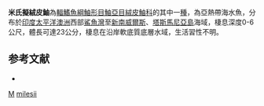 {{Speciesbox
| taxon = Aploactisoma milesii
| binomial_authority = [[Richardson|Richardson]], 1850 
| status = NE
| status_system = IUCN3.1
| synonyms = *''Aploactis milesii'', <small>Richardson, 1850</small>
*''Aploactisoma schomburgki'', <small>Castelnau, 1872</small>
}}
'''米氏擬絨皮鮋'''為[[輻鰭魚綱|輻鰭魚綱]][[鮋形目|鮋形目]][[鮋亞目|鮋亞目]][[絨皮鮋科|絨皮鮋科]]的其中一[[種|種]]，為亞熱帶海水魚，分布於[[印度|印度]][[太平洋|太平洋]][[澳洲|澳洲]]西部[[鯊魚灣|鯊魚灣]]至[[新南威爾斯|新南威爾斯]]、[[塔斯馬尼亞島|塔斯馬尼亞島]]海域，棲息深度0-6公尺，體長可達23公分，棲息在沿岸軟底質底層水域，生活習性不明。

==参考文献==
*{{FishBase_species|genus=Aploactisoma|species=milesii|year=2014|month=6}}

{{鮋形目小作品}}
{{Taxonbar}}
[[Category:_1850年描述的鱼类|M]]
[[Category:擬絨皮鮋屬|milesii]]